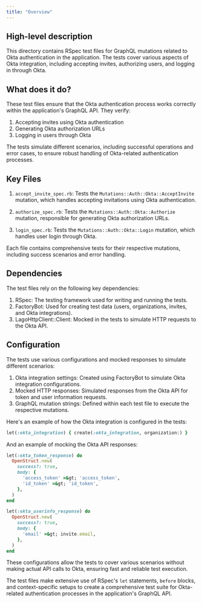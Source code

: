 ```yaml
---
title: "Overview"
---
```


## High-level description
This directory contains RSpec test files for GraphQL mutations related to Okta authentication in the application. The tests cover various aspects of Okta integration, including accepting invites, authorizing users, and logging in through Okta.

## What does it do?
These test files ensure that the Okta authentication process works correctly within the application's GraphQL API. They verify:

1. Accepting invites using Okta authentication
2. Generating Okta authorization URLs
3. Logging in users through Okta

The tests simulate different scenarios, including successful operations and error cases, to ensure robust handling of Okta-related authentication processes.

## Key Files

1. `accept_invite_spec.rb`: Tests the `Mutations::Auth::Okta::AcceptInvite` mutation, which handles accepting invitations using Okta authentication.

2. `authorize_spec.rb`: Tests the `Mutations::Auth::Okta::Authorize` mutation, responsible for generating Okta authorization URLs.

3. `login_spec.rb`: Tests the `Mutations::Auth::Okta::Login` mutation, which handles user login through Okta.

Each file contains comprehensive tests for their respective mutations, including success scenarios and error handling.

## Dependencies
The test files rely on the following key dependencies:

1. RSpec: The testing framework used for writing and running the tests.
2. FactoryBot: Used for creating test data (users, organizations, invites, and Okta integrations).
3. LagoHttpClient::Client: Mocked in the tests to simulate HTTP requests to the Okta API.

## Configuration
The tests use various configurations and mocked responses to simulate different scenarios:

1. Okta integration settings: Created using FactoryBot to simulate Okta integration configurations.
2. Mocked HTTP responses: Simulated responses from the Okta API for token and user information requests.
3. GraphQL mutation strings: Defined within each test file to execute the respective mutations.

Here's an example of how the Okta integration is configured in the tests:

```ruby
let(:okta_integration) { create(:okta_integration, organization:) }
```

And an example of mocking the Okta API responses:

```ruby
let(:okta_token_response) do
  OpenStruct.new(
    success?: true,
    body: {
      'access_token' =&gt; 'access_token',
      'id_token' =&gt; 'id_token',
    },
  )
end

let(:okta_userinfo_response) do
  OpenStruct.new(
    success?: true,
    body: {
      'email' =&gt; invite.email,
    },
  )
end
```

These configurations allow the tests to cover various scenarios without making actual API calls to Okta, ensuring fast and reliable test execution.

The test files make extensive use of RSpec's `let` statements, `before` blocks, and context-specific setups to create a comprehensive test suite for Okta-related authentication processes in the application's GraphQL API.